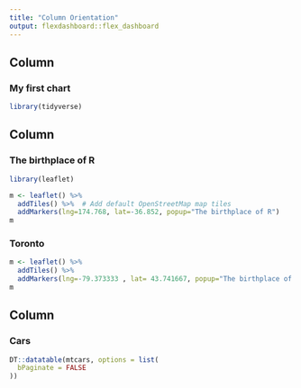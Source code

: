 ```yaml
---
title: "Column Orientation"
output: flexdashboard::flex_dashboard
---
```

    
Column
-------------------------------------
    
### My first chart
    
```r
library(tidyverse)
```
   
Column
-------------------------------------
   
### The birthplace of R

```r
library(leaflet)

m <- leaflet() %>%
  addTiles() %>%  # Add default OpenStreetMap map tiles
  addMarkers(lng=174.768, lat=-36.852, popup="The birthplace of R")
m
```   
 
### Toronto
    
```r
m <- leaflet() %>%
  addTiles() %>%  
  addMarkers(lng=-79.373333 , lat= 43.741667, popup="The birthplace of R")
m
```


Column
-------------------------------------

### Cars

```r
DT::datatable(mtcars, options = list(
  bPaginate = FALSE
))
```

